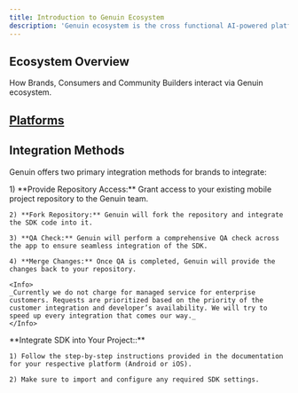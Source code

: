 ```yaml
---
title: Introduction to Genuin Ecosystem
description: 'Genuin ecosystem is the cross functional AI-powered platform for building, managing, and marketing video based social communities on the open web for brands to want control over their 1st party social interaction data which otherwise is not available via social media platforms.'
---
```


## Ecosystem Overview

How Brands, Consumers and Community Builders interact via Genuin ecosystem.

## [Platforms](/ios_platform)

## Integration Methods

Genuin offers two primary integration methods for brands to integrate:

<AccordionGroup>
  <Accordion title="Managed Service Integration">
    1) **Provide Repository Access:** Grant access to your existing mobile project repository to the Genuin team.

    2) **Fork Repository:** Genuin will fork the repository and integrate the SDK code into it.

    3) **QA Check:** Genuin will perform a comprehensive QA check across the app to ensure seamless integration of the SDK.

    4) **Merge Changes:** Once QA is completed, Genuin will provide the changes back to your repository.

    <Info>
    _Currently we do not charge for managed service for enterprise customers. Requests are prioritized based on the priority of the customer integration and developer’s availability. We will try to speed up every integration that comes our way._
    </Info>
  </Accordion>
  <Accordion title="Self Service Integration">
    **Integrate SDK into Your Project::**

    1) Follow the step-by-step instructions provided in the documentation for your respective platform (Android or iOS).

    2) Make sure to import and configure any required SDK settings.

  </Accordion>
</AccordionGroup>
